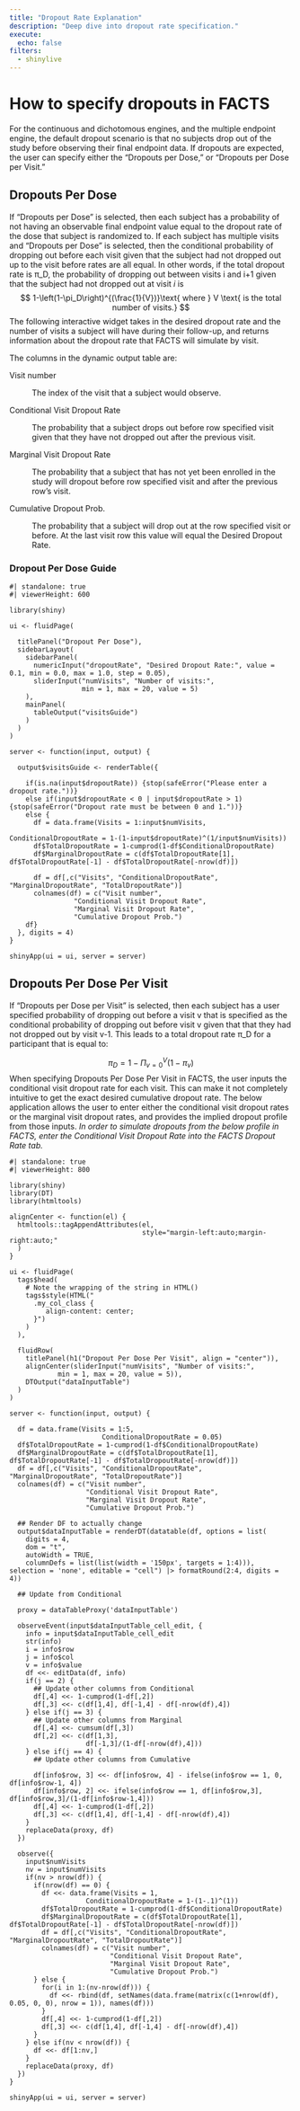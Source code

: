 ```yaml
---
title: "Dropout Rate Explanation"
description: "Deep dive into dropout rate specification."
execute:
  echo: false
filters:
  - shinylive
---
```


# How to specify dropouts in FACTS

For the continuous and dichotomous engines, and the multiple endpoint engine, the default dropout scenario is that no subjects drop out of the study before observing their final endpoint data. If dropouts are expected, the user can specify either the “Dropouts per Dose,” or “Dropouts per Dose per Visit.”

## Dropouts Per Dose

If “Dropouts per Dose” is selected, then each subject has a probability of not having an observable final endpoint value equal to the dropout rate of the dose that subject is randomized to. If each subject has multiple visits and “Dropouts per Dose” is selected, then the conditional probability of dropping out before each visit given that the subject had not dropped out up to the visit before rates are all equal. In other words, if the total dropout rate is π_D, the probability of dropping out between visits i and i+1 given that the subject had not dropped out at visit $i$ is $$
1-\left(1-\pi_D\right)^{(\frac{1}{V})}\text{ where } V \text{ is the total number of visits.}
$$ The following interactive widget takes in the desired dropout rate and the number of visits a subject will have during their follow-up, and returns information about the dropout rate that FACTS will simulate by visit.

The columns in the dynamic output table are:

Visit number

:   The index of the visit that a subject would observe.

Conditional Visit Dropout Rate

:   The probability that a subject drops out before row specified visit given that they have not dropped out after the previous visit.

Marginal Visit Dropout Rate

:   The probability that a subject that has not yet been enrolled in the study will dropout before row specified visit and after the previous row's visit.

Cumulative Dropout Prob.

:   The probability that a subject will drop out at the row specified visit or before. At the last visit row this value will equal the Desired Dropout Rate.

### Dropout Per Dose Guide

```shinylive-r
#| standalone: true
#| viewerHeight: 600

library(shiny)

ui <- fluidPage(
  
  titlePanel("Dropout Per Dose"),
  sidebarLayout(
    sidebarPanel(
      numericInput("dropoutRate", "Desired Dropout Rate:", value = 0.1, min = 0.0, max = 1.0, step = 0.05),
      sliderInput("numVisits", "Number of visits:", 
                  min = 1, max = 20, value = 5)
    ),
    mainPanel(
      tableOutput("visitsGuide")
    )
  )
)

server <- function(input, output) {
  
  output$visitsGuide <- renderTable({
    
    if(is.na(input$dropoutRate)) {stop(safeError("Please enter a dropout rate."))}
    else if(input$dropoutRate < 0 | input$dropoutRate > 1) {stop(safeError("Dropout rate must be between 0 and 1."))}
    else {
      df = data.frame(Visits = 1:input$numVisits,
                                                     ConditionalDropoutRate = 1-(1-input$dropoutRate)^(1/input$numVisits))
      df$TotalDropoutRate = 1-cumprod(1-df$ConditionalDropoutRate)
      df$MarginalDropoutRate = c(df$TotalDropoutRate[1], df$TotalDropoutRate[-1] - df$TotalDropoutRate[-nrow(df)])
  
      df = df[,c("Visits", "ConditionalDropoutRate", "MarginalDropoutRate", "TotalDropoutRate")]
      colnames(df) = c("Visit number",
                "Conditional Visit Dropout Rate",
                "Marginal Visit Dropout Rate",
                "Cumulative Dropout Prob.")
    df}
  }, digits = 4)
}

shinyApp(ui = ui, server = server)
```

## Dropouts Per Dose Per Visit

If “Dropouts per Dose per Visit” is selected, then each subject has a user specified probability of dropping out before a visit v that is specified as the conditional probability of dropping out before visit v given that that they had not dropped out by visit v-1. This leads to a total dropout rate π_D for a participant that is equal to:

$$
\pi_D = 1-\Pi_{v=0}^V(1-\pi_v)
$$
When specifying Dropouts Per Dose Per Visit in FACTS, the user inputs the conditional visit dropout rate for each visit. This can make it not completely intuitive to get the exact desired cumulative dropout rate. The below application allows the user to enter either the conditional visit dropout rates or the marginal visit dropout rates, and provides the implied dropout profile from those inputs. *In order to simulate dropouts from the below profile in FACTS, enter the Conditional Visit Dropout Rate into the FACTS Dropout Rate tab.*

```shinylive-r
#| standalone: true
#| viewerHeight: 800

library(shiny)
library(DT)
library(htmltools)

alignCenter <- function(el) {
  htmltools::tagAppendAttributes(el,
                                 style="margin-left:auto;margin-right:auto;"
  )
}

ui <- fluidPage(
  tags$head(
    # Note the wrapping of the string in HTML()
    tags$style(HTML("
      .my_col_class {
         align-content: center;
      }")
    )
  ),
  
  fluidRow(
    titlePanel(h1("Dropout Per Dose Per Visit", align = "center")),
    alignCenter(sliderInput("numVisits", "Number of visits:", 
            min = 1, max = 20, value = 5)),
    DTOutput("dataInputTable")
  )
)

server <- function(input, output) {
  
  df = data.frame(Visits = 1:5,
                       ConditionalDropoutRate = 0.05)
  df$TotalDropoutRate = 1-cumprod(1-df$ConditionalDropoutRate)
  df$MarginalDropoutRate = c(df$TotalDropoutRate[1], df$TotalDropoutRate[-1] - df$TotalDropoutRate[-nrow(df)])
  df = df[,c("Visits", "ConditionalDropoutRate", "MarginalDropoutRate", "TotalDropoutRate")]
  colnames(df) = c("Visit number",
                   "Conditional Visit Dropout Rate",
                   "Marginal Visit Dropout Rate",
                   "Cumulative Dropout Prob.")
  
  ## Render DF to actually change
  output$dataInputTable = renderDT(datatable(df, options = list(
    digits = 4,
    dom = "t",
    autoWidth = TRUE,
    columnDefs = list(list(width = '150px', targets = 1:4))), selection = 'none', editable = "cell") |> formatRound(2:4, digits = 4))
  
  ## Update from Conditional
  
  proxy = dataTableProxy('dataInputTable')
  
  observeEvent(input$dataInputTable_cell_edit, {
    info = input$dataInputTable_cell_edit
    str(info)
    i = info$row
    j = info$col
    v = info$value
    df <<- editData(df, info)
    if(j == 2) {
      ## Update other columns from Conditional
      df[,4] <<- 1-cumprod(1-df[,2])
      df[,3] <<- c(df[1,4], df[-1,4] - df[-nrow(df),4])
    } else if(j == 3) {
      ## Update other columns from Marginal
      df[,4] <<- cumsum(df[,3])
      df[,2] <<- c(df[1,3],
                   df[-1,3]/(1-df[-nrow(df),4]))
    } else if(j == 4) {
      ## Update other columns from Cumulative
      
      df[info$row, 3] <<- df[info$row, 4] - ifelse(info$row == 1, 0, df[info$row-1, 4])
      df[info$row, 2] <<- ifelse(info$row == 1, df[info$row,3], df[info$row,3]/(1-df[info$row-1,4]))
      df[,4] <<- 1-cumprod(1-df[,2])
      df[,3] <<- c(df[1,4], df[-1,4] - df[-nrow(df),4])
    }
    replaceData(proxy, df) 
  })
  
  observe({
    input$numVisits
    nv = input$numVisits
    if(nv > nrow(df)) {
      if(nrow(df) == 0) {
        df <<- data.frame(Visits = 1,
                   ConditionalDropoutRate = 1-(1-.1)^(1))
        df$TotalDropoutRate = 1-cumprod(1-df$ConditionalDropoutRate)
        df$MarginalDropoutRate = c(df$TotalDropoutRate[1], df$TotalDropoutRate[-1] - df$TotalDropoutRate[-nrow(df)])
        df = df[,c("Visits", "ConditionalDropoutRate", "MarginalDropoutRate", "TotalDropoutRate")]
        colnames(df) = c("Visit number",
                         "Conditional Visit Dropout Rate",
                         "Marginal Visit Dropout Rate",
                         "Cumulative Dropout Prob.")
      } else {
        for(i in 1:(nv-nrow(df))) {
          df <<- rbind(df, setNames(data.frame(matrix(c(1+nrow(df), 0.05, 0, 0), nrow = 1)), names(df)))
        }
        df[,4] <<- 1-cumprod(1-df[,2])
        df[,3] <<- c(df[1,4], df[-1,4] - df[-nrow(df),4])
      }
    } else if(nv < nrow(df)) {
      df <<- df[1:nv,]
    }
    replaceData(proxy, df) 
  })
}

shinyApp(ui = ui, server = server)
```